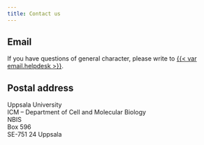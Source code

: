 ```yaml
---
title: Contact us
---
```


## Email

If you have questions of general character, please write to
[{{< var email.helpdesk >}}](mailto:{{< var email.helpdesk >}}).

## Postal address

Uppsala University  
ICM -- Department of Cell and Molecular Biology  
NBIS  
Box 596  
SE-751 24 Uppsala

